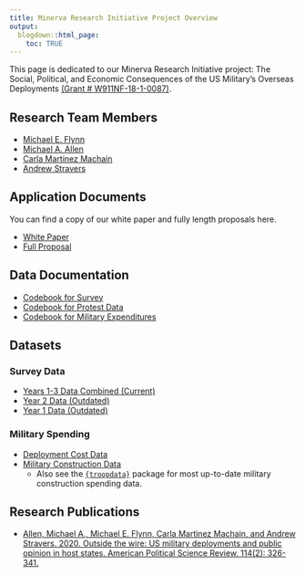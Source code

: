 ```yaml
---
title: Minerva Research Initiative Project Overview
output:
  blogdown::html_page:
    toc: TRUE 
--- 
```


This page is dedicated to our Minerva Research Initiative project: The Social, Political, and Economic Consequences of the US Military's Overseas Deployments [(Grant # W911NF-18-1-0087)](https://minerva.defense.gov/Research/Funded-Projects/Article/1792285/effects-of-us-overseas-military-presence/). 

## Research Team Members

- [Michael E. Flynn](https://m-flynn.com/)
- [Michael A. Allen](http://ma-allen.com/)
- [Carla Martinez Machain](https://sites.google.com/site/carlamartinezmachain/home)
- [Andrew Stravers](https://www.clementscenter.org/people/other-affiliates/national-security-fellows/item/2127-andy-stravers)

## Application Documents

You can find a copy of our white paper and fully length proposals here.

- [White Paper](/files/minerva-files/White-paper-finalpdf.pdf)
- [Full Proposal](/files/minerva-files/8c-fCOMBINED.pdf)


## Data Documentation 

- [Codebook for Survey](/files/minerva-files/codebook-survey.pdf)
- [Codebook for Protest Data](/files/minerva-files/codebook-protest.pdf)
- [Codebook for Military Expenditures](/files/minerva-files/codebook-expenditures.pdf)


## Datasets

### Survey Data

- [Years 1-3 Data Combined (Current)](/files/minerva-files/data-years-1-2-3-combined-20210223.csv)
- [Year 2 Data (Outdated)](/files/minerva-files/data-year-2-combined-20210223.csv)
- [Year 1 Data (Outdated)](/files/minerva-files/data-years-1-combined-20210223.csv)


### Military Spending

- [Deployment Cost Data](/files/minerva-files/spending-overseas-20191205.csv)
- [Military Construction Data](https://github.com/meflynn/troopdata/blob/master/data-raw/builddata.csv)
  - Also see the [`{troopdata}`](https://m-flynn.com/software/) package for most up-to-date military construction spending data.


## Research Publications

- [Allen, Michael A., Michael E. Flynn, Carla Martinez Machain, and Andrew Stravers. 2020. Outside the wire: US military deployments and public opinion in host states. American Political Science Review. 114(2): 326-341.](https://doi.org/10.1017/S0003055419000868)

